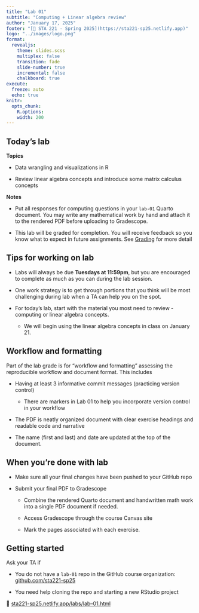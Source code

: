 ```yaml
---
title: "Lab 01" 
subtitle: "Computing + Linear algebra review"
author: "January 17, 2025"
footer: "[🔗 STA 221 - Spring 2025](https://sta221-sp25.netlify.app)"
logo: "../images/logo.png"
format: 
  revealjs:
    theme: slides.scss
    multiplex: false
    transition: fade
    slide-number: true
    incremental: false 
    chalkboard: true
execute:
  freeze: auto
  echo: true
knitr:
  opts_chunk: 
    R.options:      
    width: 200
---
```


## Today's lab {.midi}

**Topics**

-   Data wrangling and visualizations in R

-   Review linear algebra concepts and introduce some matrix calculus concepts

**Notes**

-   Put all responses for computing questions in your `lab-01` Quarto document. You may write any mathematical work by hand and attach it to the rendered PDF before uploading to Gradescope.

-   This lab will be graded for completion. You will receive feedback so you know what to expect in future assignments. See [Grading](https://sta221-sp25.netlify.app/labs/lab-01#grading-50-pts) for more detail

## Tips for working on lab

-   Labs will always be due **Tuesdays at 11:59pm**, but you are encouraged to complete as much as you can during the lab session.

-   One work strategy is to get through portions that you think will be most challenging during lab when a TA can help you on the spot.

-   For today's lab, start with the material you most need to review - computing or linear algebra concepts.

    -   We will begin using the linear algebra concepts in class on January 21.

## Workflow and formatting

Part of the lab grade is for “workflow and formatting” assessing the reproducible workflow and document format. This includes

-   Having at least 3 informative commit messages (practicing version control)

    -   There are markers in Lab 01 to help you incorporate version control in your workflow

-   The PDF is neatly organized document with clear exercise headings and readable code and narrative

-   The name (first and last) and date are updated at the top of the document.

## **When you’re done with lab**

-   Make sure all your final changes have been pushed to your GitHub repo

-   Submit your final PDF to Gradescope

    -   Combine the rendered Quarto document and handwritten math work into a single PDF document if needed.

    -   Access Gradescope through the course Canvas site

    -   Mark the pages associated with each exercise.

## Getting started

Ask your TA if

-   You do not have a `lab-01` repo in the GitHub course organization: [github.com/sta221-sp25](https://github.com/sta221-sp25)

-   You need help cloning the repo and starting a new RStudio project

🔗 [sta221-sp25.netlify.app/labs/lab–01.html](https://sta221-sp25.netlify.app/labs/lab–01.html)
